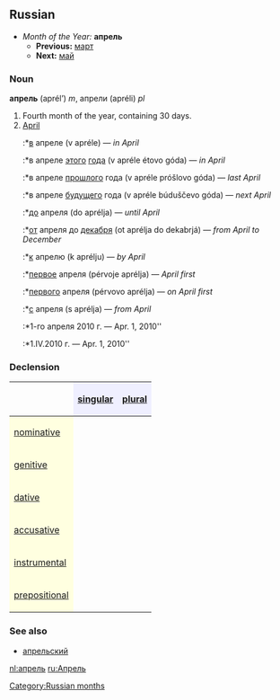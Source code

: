 [[Category:Russian months]]
==Russian==
*''Month of the Year:'' '''апрель'''
**'''Previous:''' [[март]]
**'''Next:''' [[май]]

===Noun===
'''апрель''' (aprél’) ''m'', апрели (apréli) ''pl''

#Fourth month of the year, containing 30 days.
#[[April]]
#:*[[в]] апреле (v apréle) — ''in April''
#:*в апреле [[этот|этого]] [[год|года]] (v apréle étovo góda) — ''in April''
#:*в апреле [[прошлый|прошлого]] года (v apréle próšlovo góda) — ''last April''
#:*в апреле [[будущий|будущего]] года (v apréle búduščevo góda) — ''next April''
#:*[[до]] апреля (do aprélja) — ''until April''
#:*[[от]] апреля до [[декабрь|декабря]] (ot aprélja do dekabrjá) — ''from April to December''
#:*[[к]] апрелю (k aprélju) — ''by April''
#:*[[первый|первое]] апреля (pérvoje aprélja) — ''April first''
#:*[[первый|первого]] апреля (pérvovo aprélja) — ''on April first''
#:*[[с]] апреля (s aprélja) — ''from April''
#:*1-го апреля 2010 г. — Apr. 1, 2010''
#:*1.IV.2010 г. — Apr. 1, 2010''

===Declension===
{| border="1" cellpadding="4" cellspacing="0"
!
! style="background-color: #EFEFFF" align="center"|[[singular]]
! style="background-color: #EFEFFF" align="center"|[[plural]]
|-
! style="background-color: #FFFFE0" align="left"|[[nominative case|nominative]]
| align="center"|{{RUchar|апре́ль}}
| align="center"|{{RUchar|апре́ли}}
|-
! style="background-color: #FFFFE0" align="left"|[[genitive case|genitive]]
| align="center"|{{RUchar|апре́ля}}
| align="center"|{{RUchar|апре́лей}}
|-
! style="background-color: #FFFFE0" align="left"|[[dative case|dative]]
| align="center"|{{RUchar|апре́лю}}
| align="center"|{{RUchar|апре́лям}}
|-
! style="background-color: #FFFFE0" align="left"|[[accusative case|accusative]]
| align="center"|{{RUchar|апре́ль}}
| align="center"|{{RUchar|апре́ли}}
|-
! style="background-color: #FFFFE0" align="left"|[[instrumental case|instrumental]]
| align="center"|{{RUchar|апре́лем}}
| align="center"|{{RUchar|апре́лями}}
|-
! style="background-color: #FFFFE0" align="left"|[[prepositional case|prepositional]]
| align="center"|{{RUchar|об апре́ле}}
| align="center"|{{RUchar|об апре́лях}}
|}

===See also===
*[[апрельский]]

[[nl:апрель]]
[[ru:Апрель]]